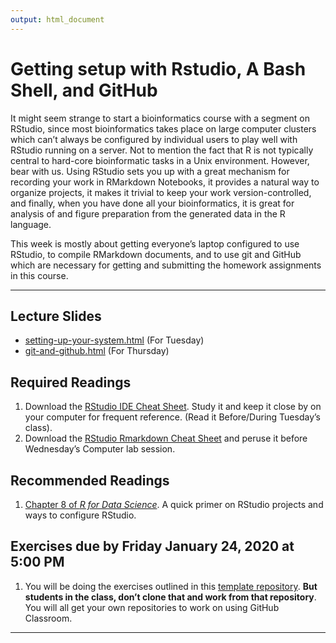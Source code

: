 ```yaml
---
output: html_document
---
```

# Getting setup with Rstudio, A Bash Shell, and GitHub

It might seem strange to start a bioinformatics course with a segment
on RStudio, since most bioinformatics takes place on large computer
clusters which can't always be configured by individual users to
play well with RStudio running on a server.  Not to mention the fact that
R is not typically central to hard-core bioinformatic tasks in a 
Unix environment.  However, bear with us.  Using RStudio sets you up
with a great mechanism for recording your work in RMarkdown Notebooks,
it provides a natural way to organize projects, it makes it trivial
to keep your work version-controlled, and finally, when you have done
all your bioinformatics, it is great for analysis of and figure preparation from
the generated data in the R language.

This week is mostly about getting everyone's laptop configured
to use RStudio, to compile RMarkdown documents, and to use git and GitHub which
are necessary for getting and submitting the homework assignments in this course.


---

## Lecture Slides

- [setting-up-your-system.html](slides-and-things/setting-up-your-system.html) (For Tuesday)
- [git-and-github.html](git-and-github.html) (For Thursday)

## Required Readings {-}


1. Download the [RStudio IDE Cheat Sheet](https://github.com/rstudio/cheatsheets/raw/master/rstudio-ide.pdf).  Study it and keep it close by on your computer for frequent reference. (Read it Before/During Tuesday's class).
1. Download the [RStudio Rmarkdown Cheat Sheet](https://github.com/rstudio/cheatsheets/raw/master/rmarkdown-2.0.pdf) and peruse it before Wednesday's Computer lab session.


## Recommended Readings {-}

1. [Chapter 8 of _R for Data Science_](https://r4ds.had.co.nz/workflow-projects.html). A quick primer on RStudio projects and ways to configure RStudio.



## Exercises due by Friday January 24, 2020 at 5:00 PM {-}

1. You will be doing the exercises outlined in this [template repository](https://github.com/eriqande/rmarkdown-introduction).  **But students in the class, don't clone that and work from that repository**.  You will all get your own repositories to work on using GitHub Classroom.


---

